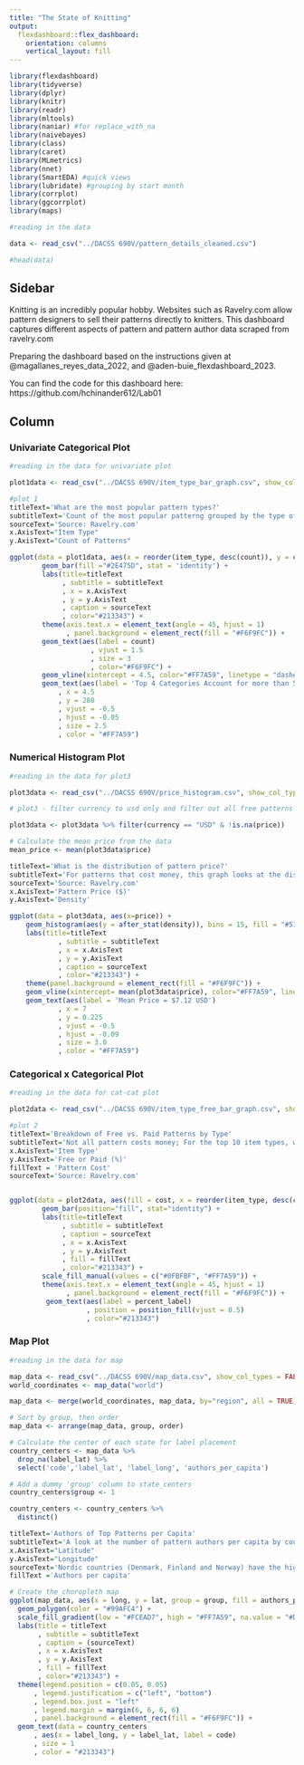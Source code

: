 ```yaml
---
title: "The State of Knitting"
output: 
  flexdashboard::flex_dashboard:
    orientation: columns
    vertical_layout: fill
---
```


```r
library(flexdashboard)
library(tidyverse)
library(dplyr)
library(knitr)
library(readr)
library(mltools)
library(naniar) #for replace_with_na
library(naivebayes)
library(class)
library(caret)
library(MLmetrics)
library(nnet)
library(SmartEDA) #quick views
library(lubridate) #grouping by start month
library(corrplot)
library(ggcorrplot)
library(maps)
```


```r
#reading in the data

data <- read_csv("../DACSS 690V/pattern_details_cleaned.csv")

#head(data)
```


## Sidebar {.sidebar}

Knitting is an incredibly popular hobby. Websites such as Ravelry.com allow pattern designers to sell their patterns directly to knitters. This dashboard captures different aspects of pattern and pattern author data scraped from ravelry.com

Preparing the dashboard based on the instructions given at @magallanes_reyes_data_2022, and @aden-buie_flexdashboard_2023. 

You can find the code for this dashboard here: https://github.com/hchinander612/Lab01

## Column {.tabset .tabset-fade}

### Univariate Categorical Plot

```r
#reading in the data for univariate plot

plot1data <- read_csv("../DACSS 690V/item_type_bar_graph.csv", show_col_types = FALSE)
```


```r
#plot 1
titleText='What are the most popular pattern types?'
subtitleText='Count of the most popular patterng grouped by the type of item the pattern makes'
sourceText='Source: Ravelry.com'
x.AxisText="Item Type"
y.AxisText="Count of Patterns"

ggplot(data = plot1data, aes(x = reorder(item_type, desc(count)), y = count)) +
        geom_bar(fill ="#2E475D", stat = 'identity') + 
        labs(title=titleText
             , subtitle = subtitleText
             , x = x.AxisText
             , y = y.AxisText
             , caption = sourceText
             , color="#213343") +
        theme(axis.text.x = element_text(angle = 45, hjust = 1)
              , panel.background = element_rect(fill = "#F6F9FC")) +
        geom_text(aes(label = count)
                    , vjust = 1.5
                    , size = 3
                    , color="#F6F9FC") +
        geom_vline(xintercept = 4.5, color="#FF7A59", linetype = "dashed", size = 1) + 
        geom_text(aes(label = 'Top 4 Categories Account for more than 50% of patterns.')
            , x = 4.5
            , y = 280
            , vjust = -0.5
            , hjust = -0.05
            , size = 2.5
            , color = "#FF7A59") 
```

### Numerical Histogram Plot

```r
#reading in the data for plot3

plot3data <- read_csv("../DACSS 690V/price_histogram.csv", show_col_types = FALSE)

# plot3 - filter currency to usd only and filter out all free patterns

plot3data <- plot3data %>% filter(currency == "USD" & !is.na(price))

# Calculate the mean price from the data
mean_price <- mean(plot3data$price)
```

```r
titleText='What is the distribution of pattern price?'
subtitleText='For patterns that cost money, this graph looks at the distribution of prices in USD'
sourceText='Source: Ravelry.com'
x.AxisText='Pattern Price ($)'
y.AxisText='Density'

ggplot(data = plot3data, aes(x=price)) + 
    geom_histogram(aes(y = after_stat(density)), bins = 15, fill = "#516F90") +
    labs(title=titleText
            , subtitle = subtitleText
            , x = x.AxisText
            , y = y.AxisText
            , caption = sourceText
            , color="#213343") + 
    theme(panel.background = element_rect(fill = "#F6F9FC")) +
    geom_vline(xintercept= mean(plot3data$price), color="#FF7A59", linetype = "dashed", size = 1) + 
    geom_text(aes(label = 'Mean Price = $7.12 USD')
            , x = 7
            , y = 0.225
            , vjust = -0.5
            , hjust = -0.09
            , size = 3.0
            , color = "#FF7A59") 
```

### Categorical x Categorical Plot

```r
#reading in the data for cat-cat plot

plot2data <- read_csv("../DACSS 690V/item_type_free_bar_graph.csv", show_col_types = FALSE)
```

```r
#plot 2
titleText='Breakdown of Free vs. Paid Patterns by Type'
subtitleText='Not all pattern costs money; For the top 10 item types, what is the split between free patterns and paid patterns?'
x.AxisText='Item Type'
y.AxisText='Free or Paid (%)'
fillText = 'Pattern Cost'
sourceText='Source: Ravelry.com'


ggplot(data = plot2data, aes(fill = cost, x = reorder(item_type, desc(count)), y = count)) +
        geom_bar(position="fill", stat="identity") + 
        labs(title=titleText
             , subtitle = subtitleText
             , caption = sourceText
             , x = x.AxisText
             , y = y.AxisText
             , fill = fillText
             , color="#213343") +
        scale_fill_manual(values = c("#0FBFBF", "#FF7A59")) + 
        theme(axis.text.x = element_text(angle = 45, hjust = 1)
              , panel.background = element_rect(fill = "#F6F9FC")) +
         geom_text(aes(label = percent_label)
                   , position = position_fill(vjust = 0.5)
                   , color="#213343")
```


### Map Plot

```r
#reading in the data for map

map_data <- read_csv("../DACSS 690V/map_data.csv", show_col_types = FALSE)
world_coordinates <- map_data("world") 

map_data <- merge(world_coordinates, map_data, by="region", all = TRUE)

# Sort by group, then order
map_data <- arrange(map_data, group, order)
```

```r
# Calculate the center of each state for label placement
country_centers <- map_data %>%
  drop_na(label_lat) %>%
  select('code','label_lat', 'label_long', 'authors_per_capita')

# Add a dummy 'group' column to state_centers
country_centers$group <- 1

country_centers <- country_centers %>%
  distinct()
```


```r
titleText='Authors of Top Patterns per Capita'
subtitleText='A look at the number of pattern authors per capita by country'
x.AxisText="Latitude"
y.AxisText="Longitude"
sourceText='Nordic countries (Denmark, Finland and Norway) have the highest number of authers per capita. (Source: Ravelry.com)'
fillText ='Authors per capita'

# Create the choropleth map
ggplot(map_data, aes(x = long, y = lat, group = group, fill = authors_per_capita)) +
  geom_polygon(color = "#99AFC4") +
  scale_fill_gradient(low = "#FCEAD7", high = "#FF7A59", na.value = "#DBE4ED") +
  labs(title = titleText
       , subtitle = subtitleText
       , caption = (sourceText)
       , x = x.AxisText
       , y = y.AxisText
       , fill = fillText
       , color="#213343") +
  theme(legend.position = c(0.05, 0.05) 
      , legend.justification = c("left", "bottom")
      , legend.box.just = "left"
      , legend.margin = margin(6, 6, 6, 6)
      , panel.background = element_rect(fill = "#F6F9FC")) +
  geom_text(data = country_centers
      , aes(x = label_long, y = label_lat, label = code)
      , size = 1
      , color = "#213343")

```